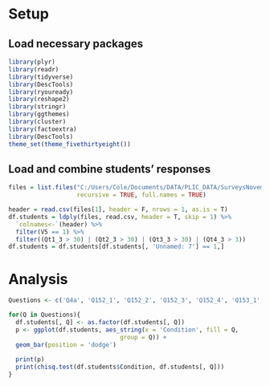 # Setup

## Load necessary packages
```r
library(plyr)
library(readr)
library(tidyverse)
library(DescTools)
library(ryouready)
library(reshape2)
library(stringr)
library(ggthemes)
library(cluster)
library(factoextra)
library(DescTools)
theme_set(theme_fivethirtyeight())
```

## Load and combine students' responses
```r
files = list.files("C:/Users/Cole/Documents/DATA/PLIC_DATA/SurveysNovember2020/", 
                   recursive = TRUE, full.names = TRUE)

header = read.csv(files[1], header = F, nrows = 1, as.is = T)
df.students = ldply(files, read.csv, header = T, skip = 1) %>%
  `colnames<-`(header) %>%
  filter(V5 == 1) %>%
  filter((Qt1_3 > 30) | (Qt2_3 > 30) | (Qt3_3 > 30) | (Qt4_3 > 3))
df.students = df.students[df.students[, 'Unnamed: 7'] == 1,]
```

# Analysis
```r
Questions <- c('Q4a', 'Q152_1',	'Q152_2', 'Q152_3',	'Q152_4', 'Q153_1', 'Q153_2', 'Q153_3', 'Q154_1', 'Q154_2', 'Q154_3', 'Q154_4', 'Q148')

for(Q in Questions){
  df.students[, Q] <- as.factor(df.students[, Q])
  p <- ggplot(df.students, aes_string(x = 'Condition', fill = Q, 
                               group = Q)) +
  geom_bar(position = 'dodge')
  
  print(p)
  print(chisq.test(df.students$Condition, df.students[, Q]))
}
```

